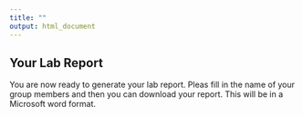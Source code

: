 ```yaml
---
title: ""
output: html_document
---
```


## Your Lab Report

You are now ready to generate your lab report. Pleas fill in the name of your group members and then you can download your report. This will be in a Microsoft word format.